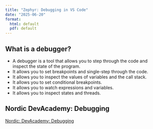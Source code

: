 ```yaml
---
title: "Zephyr: Debugging in VS Code"
date: "2025-06-20"
format:
  html: default
  pdf: default
---
```


## What is a debugger?

- A debugger is a tool that allows you to step through the code and inspect the state of the program.
- It allows you to set breakpoints and single-step through the code.
- It allows you to inspect the values of variables and the call stack.
- It allows you to set conditional breakpoints.
- It allows you to watch expressions and variables.
- It allows you to inspect states and threads.

## Nordic DevAcademy: Debugging

[Nordic: DevAcademy: Debugging](https://academy.nordicsemi.com/courses/nrf-connect-sdk-intermediate/lessons/lesson-2-debugging/)